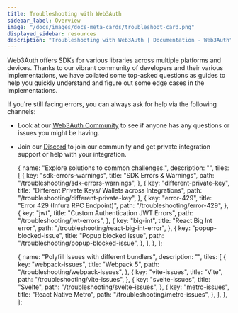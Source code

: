 ```yaml
---
title: Troubleshooting with Web3Auth
sidebar_label: Overview
image: "/docs/images/docs-meta-cards/troubleshoot-card.png"
displayed_sidebar: resources
description: "Troubleshooting with Web3Auth | Documentation - Web3Auth"
---
```



Web3Auth offers SDKs for various libraries across multiple platforms and devices. Thanks to our vibrant community of developers and their various
implementations, we have collated some top-asked questions as guides to help you quickly understand and figure out some edge cases in the
implementations.

If you're still facing errors, you can always ask for help via the following channels:

- Look at our [Web3Auth Community](https://web3auth.io/community/) to see if anyone has any questions or issues you might be having.
- Join our [Discord](https://discord.gg/web3auth) to join our community and get private integration support or help with your integration.

  {
    name: "Explore solutions to common challenges.",
    description: "",
    tiles: [
      {
        key: "sdk-errors-warnings",
        title: "SDK Errors & Warnings",
        path: "/troubleshooting/sdk-errors-warnings",
      },
      {
        key: "different-private-key",
        title: "Different Private Keys/ Wallets across Integrations",
        path: "/troubleshooting/different-private-key",
      },
      {
        key: "error-429",
        title: "Error 429 (Infura RPC Endpoint)",
        path: "/troubleshooting/error-429",
      },
      {
        key: "jwt",
        title: "Custom Authentication JWT Errors",
        path: "/troubleshooting/jwt-errors",
      },
      {
        key: "big-int",
        title: "React Big Int error",
        path: "/troubleshooting/react-big-int-error",
      },
      {
        key: "popup-blocked-issue",
        title: "Popup blocked issue",
        path: "/troubleshooting/popup-blocked-issue",
      },
    ],
  },
];

  {
    name: "Polyfill Issues with different bundlers",
    description: "",
    tiles: [
      {
        key: "webpack-issues",
        title: "Webpack 5",
        path: "/troubleshooting/webpack-issues",
      },
      {
        key: "vite-issues",
        title: "Vite",
        path: "/troubleshooting/vite-issues",
      },
      {
        key: "svelte-issues",
        title: "Svelte",
        path: "/troubleshooting/svelte-issues",
      },
      {
        key: "metro-issues",
        title: "React Native Metro",
        path: "/troubleshooting/metro-issues",
      },
    ],
  },
];

<Tiles tileGroups={GeneralErrors} />
<Tiles tileGroups={PolyfillIssues} />
